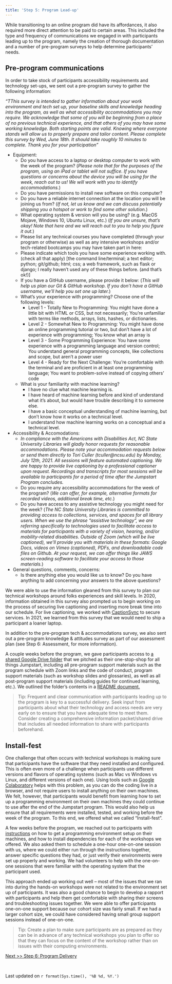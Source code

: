 ```yaml
---
title: 'Step 5: Program Lead-up'
---
```


While transitioning to an online program did have its affordances, it also required more direct attention to be paid to certain areas. This included the type and frequency of communications we engaged in with participants leading up to the program, namely the creation of thorough documentation and a number of pre-program surveys to help determine participants’ needs. 

## Pre-program communications ##
In order to take stock of participants accessibility requirements and technology set-ups, we sent out a pre-program survey to gather the following information: 

<i>“TThis survey is intended to gather information about your work environment and tech set up, your baseline skills and knowledge heading into the program, as well as what accessibility accommodations you may require. We acknowledge that some of you will be beginning from a place of no previous technical experience, and that others of you may have some working knowledge. Both starting points are valid. Knowing where everyone stands will allow us to properly prepare and tailor content. Please complete this survey by Wed, June 18th. It should take roughly 10 minutes to complete. Thank you for your participation” </i>

- Equipment: 
  + Do you have access to a laptop or desktop computer to work with the week of the program? (*Please note that for the purposes of the program, using an iPad or tablet will not suffice. If you have questions or concerns about the device you will be using for the week, reach out to us! We will work with you to identify accommodations.*)
  + Do you have permissions to install new software on this computer?
  + Do you have a reliable internet connection at the location you will be joining us from? (*If not, let us know and we can discuss potentially shipping you a hotspot or work to find some other solution.*) 
  + What operating system & version will you be using? (e.g. MacOS Mojave, Windows 10, Ubuntu Linux, etc.) (*If you are unsure, that's okay! Note that here and we will reach out to you to help you figure it out.*) 
  + Please list any technical courses you have completed (through your program or otherwise) as well as any intensive workshops and/or tech-related bootcamps you may have taken part in here:
  + Please indicate which tools you have some experience working with. (check all that apply) [the command line/terminal; a text editor; python; git/github; html; css; a web framework, such as flask or django; I really haven't used any of these things before. (and that's ok!)]        
  + If you have a GitHub username, please provide it below: (*This will help us plan our Git & GitHub workshop. If you don't have a GitHub username, we'll help you set one up later.*)
  + What's your experience with programming? Choose one of the following levels: 
    * Level 1 - Totally New to Programming: You might have done a little bit with HTML or CSS, but not necessarily; You're unfamiliar with terms like methods, arrays, lists, hashes, or dictionaries.
    * Level 2 - Somewhat New to Programming: You might have done an online programming tutorial or two, but don't have a lot of experience with programming; You know what an array is
    * Level 3 - Some Programming Experience: You have some experience with a programming language and version control; You understand general programming concepts, like collections and scope, but aren't a power user
    * Level 4 - Ready for the Next Challenge: You're comfortable with the terminal and are proficient in at least one programming language; You want to problem-solve instead of copying others' code
  + What is your familiarity with machine learning? 
    * I have no clue what machine learning is.
    * I have heard of machine learning before and kind of understand what it's about, but would have trouble describing it to someone else.
    * I have a basic conceptual understanding of machine learning, but don't know how it works on a technical level.
    * I understand how machine learning works on a conceptual and a technical level.

- Accessibility & Accomodations:    
  + *In compliance with the Americans with Disabilities Act, NC State University Libraries will gladly honor requests for reasonable accommodations. Please note your accommodation requests below or send them directly to Tori Culler (tculler@ncsu.edu) by Monday, July 12th, 2021. All sessions will feature automated captioning. We are happy to provide live captioning by a professional captioner upon request. Recordings and transcripts for most sessions will be available to participants for a period of time after the Jumpstart Program concludes.* 
  + Do you require any accessibility accommodations for the week of the program? (*We can offer, for example, alternative formats for recorded videos, additional break time, etc.*)
  + Do you have access to any assistive technology you might need for the week? (*The NC State University Libraries is committed to providing access to collections, services, and spaces for all library users. When we use the phrase "assistive technology", we are referring specifically to technologies used to facilitate access to materials for participants with a variety of vision, hearing, and/or mobility-related disabilities. Outside of Zoom (which will be live captioned), we'll provide you with materials in these formats: Google Docs, videos on Vimeo (captioned), PDFs, and downloadable code files on Github. At your request, we can offer things like JAWS screen-reading software to facilitate your access to those materials.*)
- General questions, comments, concerns:
  + Is there anything else you would like us to know? Do you have anything to add concerning your answers to the above questions? 
  
We were able to use the information gleaned from this survey to plan our technical workshops around folks experiences and skill levels. In 2020, information obtained in this survey also prompted us to begin working on the process of securing live captioning and inserting more break time into our schedule. For live captioning, we worked with [CaptionSync](https://www.automaticsync.com/captionsync/) to secure services. In 2021, we learned from this survey that we would need to ship a participant a loaner laptop. 

In addition to the pre-program tech & accommodations survey, we also sent out a pre-program knowledge & attitudes survey as part of our assessment plan (see Step 6: Assessment, for more information). 

A couple weeks before the program, we gave participants access to [a shared Google Drive folder](https://drive.google.com/drive/folders/1OkBHpvKMCA03NVwjqr74mhodNiX6-DV8?usp=sharing) that we pitched as their one-stop-shop for all things Jumpstart, including all pre-program support materials such as the program schedule with Zoom links and the code of conduct, program support materials (such as workshop slides and glossaries), as well as all post-program support materials (including guides for continued learning, etc.). We outlined the folder's contents in a [README document.](https://docs.google.com/document/d/1kXKzZWbE2yno_vcpjGJLTYw2H_T35Az2Q5OsswAeKe4/edit?usp=sharing) 

> Tip: Frequent and clear communication with participants leading up to the program is key to a successful delivery. Seek input from participants about what their technology and access needs are very early on to ensure that you have adequate time to meet them. Consider creating a comprehensive information packet/shared drive that includes all needed information to share with participants beforehand. 

## Install-fest ##

One challenge that often occurs with technical workshops is making sure that participants have the software that they need installed and configured. This is often even more of a challenge when participants use different versions and flavors of operating systems (such as Mac vs Windows vs Linux, and different versions of each one). Using tools such as [Google Colaboratory](https://colab.research.google.com/) helps with this problem, as you can do the coding live in a browser, and not require users to install anything on their own machines. We felt, however, that participants would benefit from learning how to set up a programming environment on their own machines they could continue to use after the end of the Jumpstart program. This would also help us ensure that all requirements were installed, tested, and working before the week of the program. To this end, we offered what we called “Install-fest”.

A few weeks before the program, we reached out to participants with [instructions](https://docs.google.com/document/d/1UBtvsXuAiqBGFWCQNV4__28cE5toGxpCYYr0HcR0cR8/edit) on how to get a programming environment setup on their machines, and how to install dependencies for each of the workshops we offered. We also asked them to schedule a one-hour one-on-one session with us, where we could either run through the instructions together, answer specific questions they had, or just verify their environments were set up properly and working. We had volunteers to help with the one-on-one sessions that were familiar with the operating system that the participant used.

This approach ended up working out well -- most of the issues that we ran into during the hands-on workshops were not related to the environment set up of participants. It was also a good chance to begin to develop a rapport with participants and help them get comfortable with sharing their screens and troubleshooting issues together. We were able to offer participants one-on-one support because our cohort size was fairly small. If we had a larger cohort size, we could have considered having small group support sessions instead of one-on-one.

> Tip: Create a plan to make sure participants are as prepared as they can be in advance of any technical workshops you plan to offer so that they can focus on the content of the workshop rather than on issues with their computing environments.

[Next >> Step 6: Program Delivery](https://ncsu-libraries.github.io/jumpstart-framework/delivery.html)

<br>

Last updated on `r format(Sys.time(), '%B %d, %Y.')`